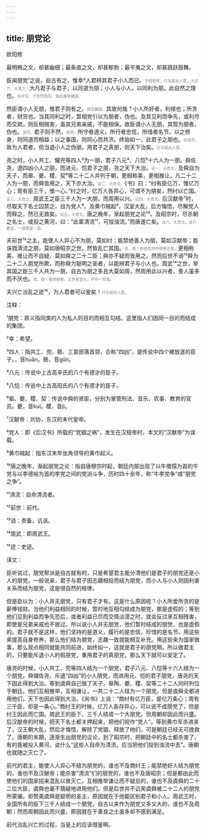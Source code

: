 ```yaml
---
---
---
```

title: 朋党论
---




欧阳修





最明畅之文，却甚幽细；最条直之文，却甚郁勃；最平夷之文，却甚跳跃鼓舞。





臣闻朋党¹之说，自古有之，惟幸²人君辨其君子小人而已。<font color=gray size=0.8rem>不怪朋党，只与提出人君。大识力，大笔力！</font>大凡君子与君子，以同道为朋；小人与小人，以同利为朋。此自然之理也。<font color=gray size=0.8rem>先平写，下忽然侧写，笔如鹰隼撇捩。</font>

然臣谓小人无朋，惟君子则有之。<font color=gray size=0.8rem>侧写撇捩。</font>其故何哉？小人所好者，利禄也；所贪者，财货也。当其同利之时，暂相党引以为朋者，伪也。及其见利而争先，或利尽而交疏，则反相贼害，虽其兄弟亲戚，不能相保。故臣谓小人无朋，其暂为朋者，伪也。<font color=gray size=0.8rem>说尽。</font>君子则不然，<font color=gray size=0.8rem>疾转。</font>所守者道义，所行者忠信，所惜者名节。以之修身，则同道而相益；以之事国，则同心而共济。终始如一，此君子之朋也。<font color=gray size=0.8rem>亦说尽。</font>故为人君者，但当退小人之伪朋，用君子之真朋，则天下治矣。<font color=gray size=0.8rem>只与提出人君。</font>

尧之时，小人共工、驩兜等四人³为一朋，君子八元⁴、八恺⁵十六人为一朋。舜佐尧，退四凶小人之朋，而进元、恺君子之朋，尧之天下大治。<font color=gray size=0.8rem>证一，大奇文。</font>及舜自为天子，而皋、夔、稷、契⁶等二十二人并列于朝，更相称美，更相推让，凡二十二人为一朋，而舜皆用之，天下亦大治。<font color=gray size=0.8rem>证二，大奇文。</font>《书》曰：“纣有臣亿万，惟亿万心；周有臣三千，惟一心。”纣之时，亿万人各异心，可谓不为朋矣，然纣以亡国。<font color=gray size=0.8rem>证三，大奇文。</font>周武王之臣三千人为一大朋，而周用以兴。<font color=gray size=0.8rem>证四，大奇文。</font>后汉献帝⁷时，尽取天下名士囚禁之，目为党人⁸。及黄巾贼起⁹，汉室大乱，后方悔悟，尽解党人而释之，然已无救矣。<font color=gray size=0.8rem>证五，大奇文。</font>唐之晚年，渐起朋党之论¹⁰。及昭宗时，尽杀朝之名士，或投之黄河，曰：“此辈清流¹¹，可投浊流。”而唐遂亡矣。<font color=gray size=0.8rem>证六，大奇文。连引数证，一段奇是一段。</font>

夫前世¹²之主，能使人人异心不为朋，莫如纣；能禁绝善人为朋，莫如汉献帝；能诛戮清流之朋，莫如唐昭宗之世。然皆乱亡其国。<font color=gray size=0.8rem>奇，奇！看他忽然作倒卷之笔。</font>更相称美、推让而不自疑，莫如舜之二十二臣；舜亦不疑而皆用之。然而后世不诮¹³舜为二十二人朋党所欺，而称舜为聪明之圣者，以能辨君子与小人也。周武¹⁴之世，举其国之臣三千人共为一朋，自古为朋之多且大莫如周，然周用此以兴者，善人虽多而不厌也。<font color=gray size=0.8rem>奇，奇！看他倒卷，又参差变化，不作一样笔。</font>

夫兴亡治乱之迹¹⁵，为人君者可以鉴矣！<font color=gray size=0.8rem>只与提出人君。</font>

注释：

¹朋党：原义指同类的人为私人的目的而相互勾结。这里指人们因同一目的而结成的集团。

²幸：希望。

³四人：指共工、兜、鲧、三苗部落首领，合称“四凶”，是传说中四个被放逐的臣子。，音huān。鲧，音gǔn。

⁴八元：传说中上古高辛氏的八个有德才的臣子。

⁵八恺：传说中上古高阳氏的八个有德才的臣子。

⁶皋、夔、稷、契：传说中舜的贤臣，分别为掌管刑法、音乐、农事、教育的官员。夔，音kuí。稷，音jì。

⁷汉献帝：刘协，东汉的末代皇帝。

⁸党人：即《后汉书》所载的“党锢之祸”，发生在汉桓帝时，本文的“汉献帝”为误载。

⁹黄巾贼起：指东汉末年张角领导的黄巾起义。

¹⁰唐之晚年，渐起朋党之论：指自唐穆宗时起，朝廷内部出现了以牛僧孺为首的牛党与以李德裕为首的李党之间的党派斗争，历时四十余年，称“牛李党争”或“朋党之争”。

¹¹清流：自命清流者。

¹²前世：前代。

¹³诮：责备，讥讽。

¹⁴周武：即周武王。

¹⁵迹：史迹。

译文：

臣听说过，朋党帮派是自古就有的，只是希望君主能分清他们是君子的朋党还是小人的朋党。一般说来，君子与君子因志趣相投而结为朋党，而小人与小人则因利害关系而结为朋党，这是很自然的规律。

但是臣以为：小人并无朋党，只有君子才有。这是什么原因呢？小人所爱所贪的是薪俸钱财。当他们利益相同的时候，暂时地互相勾结成为朋党，那是虚假的；等到他们见到利益而争先恐后，或者利益已尽而交情淡漠之时，就会反过来互相残害，即使是兄弟亲戚也不放过。所以说小人并无朋党，他们暂时结成的朋党，也是虚假的。君子就不是这样，他们坚持的是道义，履行的是忠信，珍惜的是名节。用这些来提高自身修养，那么他们结为朋党，志趣一致就能相互补充。用这些来为国家做事，那么观点相同就能共同前进，始终如一，这就是君子的朋党啊。所以做君主的，只要能斥退小人的假朋党，重用君子的真朋党，那么天下就可以安定了。

唐尧的时候，小人共工、兜等四人结为一个朋党，君子八元、八恺等十六人结为一个朋党。舜辅佐尧，斥退“四凶”的小人朋党，而进用元、恺的君子朋党，唐尧的天下因此得到大治。等到虞舜自己做了天子，皋陶、夔、稷、契等二十二人同时列位于朝廷。他们互相推举，互相谦让，一共二十二人结为一个朋党。但是虞舜全都进用他们，天下也因此得到大治。《尚书》上说：“商纣有亿万臣，是亿万条心；周有三千臣，却是一条心。”商纣王的时候，亿万人各存异心，可以说不成朋党了，但是纣王因此而亡国。周武王的臣下，三千人结成一个大朋党，但周朝却因此而兴盛。后汉献帝的时候，把天下名士都关押起来，把他们视作“党人”。等到黄巾军杀进来了，汉王朝大乱，然后才悔悟，解除了党锢，释放了他们，可是朝廷已经无可挽救了。唐朝的末期，逐渐生出朋党的议论，到了昭宗时，把朝廷中的名士都杀害了，有的竟被投入黄河，说什么“这些人自命为清流，应当把他们投到浊流中去”。唐朝也就随之灭亡了。

前代的君主，能使人人异心不结为朋党的，谁也不及商纣王；能禁绝好人结为朋党的，谁也不及汉献帝；能杀害“清流”们的朋党的，谁也不及唐昭宗；但是都由此而使他们的国家招来混乱以致灭亡。互相推举谦让而不疑忌的，谁也不及虞舜的二十二位大臣，虞舜也毫不猜疑地进用他们。但是后世并不讥笑虞舜被二十二人的朋党所蒙骗，却赞美虞舜是聪明的圣主，原因就在于他能区别君子和小人。周武王时，全国所有的臣下三千人结成一个朋党，自古以来作为朋党又多又大的，谁也不及周朝；然而周朝因此而兴盛，原因就在于善良之士虽多却不感到满足。

前代治乱兴亡的过程，当皇上的应该借鉴啊。